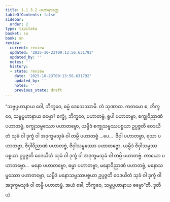 ```yaml
---
title: 1.1.3.2 ပဟာနသုတ္တ
tableOfContents: false
sidebar:
  order: 2
type: tipitaka
basket: su
book: sn
review:
  current: review
  updated: '2025-10-23T09:13:56.631792'
  updated_by: ''
  notes: ''
  history:
  - state: review
    date: '2025-10-23T09:13:56.631792'
    updated_by: ''
    notes: ''
    previous_state: draft
---
```



<ReviewStatus review={frontmatter.review} showDetails={true} />

<HypothesisAnnotation frontmatter={frontmatter} />

<DynamicBreadcrumb />

<Division number="24" book="sn" e="ch" v="18" p="283">

<Paragraph number="65" book="sn">
“သဗ္ဗပ္ပဟာနာယ ဝေါ, ဘိက္ခဝေ, ဓမ္မံ ဒေသေဿာမိ. တံ သုဏာထ. ကတမော စ, ဘိက္ခဝေ, သဗ္ဗပ္ပဟာနာယ ဓမ္မော? စက္ခုံ, ဘိက္ခဝေ, ပဟာတဗ္ဗံ, ရူပါ ပဟာတဗ္ဗာ, စက္ခုဝိညာဏံ ပဟာတဗ္ဗံ, စက္ခုသမ္ဖဿော ပဟာတဗ္ဗော, ယမ္ပိဒံ စက္ခုသမ္ဖဿပစ္စယာ ဥပ္ပဇ္ဇတိ ဝေဒယိတံ သုခံ ဝါ ဒုက္ခံ ဝါ အဒုက္ခမသုခံ ဝါ တမ္ပိ ပဟာတဗ္ဗံ …ပေ…  ဇိဝှါ ပဟာတဗ္ဗာ, ရသာ ပဟာတဗ္ဗာ, ဇိဝှါဝိညာဏံ ပဟာတဗ္ဗံ, ဇိဝှါသမ္ဖဿော ပဟာတဗ္ဗော, ယမ္ပိဒံ ဇိဝှါသမ္ဖဿပစ္စယာ ဥပ္ပဇ္ဇတိ ဝေဒယိတံ သုခံ ဝါ ဒုက္ခံ ဝါ အဒုက္ခမသုခံ ဝါ တမ္ပိ ပဟာတဗ္ဗံ. ကာယော ပဟာတဗ္ဗော…  မနော ပဟာတဗ္ဗော, ဓမ္မာ ပဟာတဗ္ဗာ, မနောဝိညာဏံ ပဟာတဗ္ဗံ, မနောသမ္ဖဿော ပဟာတဗ္ဗော, ယမ္ပိဒံ မနောသမ္ဖဿပစ္စယာ ဥပ္ပဇ္ဇတိ ဝေဒယိတံ သုခံ ဝါ ဒုက္ခံ ဝါ အဒုက္ခမသုခံ ဝါ တမ္ပိ ပဟာတဗ္ဗံ. အယံ ခေါ, ဘိက္ခဝေ, သဗ္ဗပ္ပဟာနာယ ဓမ္မော”တိ.

</Paragraph>
</Division>

<Paragraph number="66" type="center" book="sn">
ဒုတိယံ.
</Paragraph>